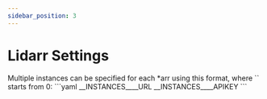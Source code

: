 ```yaml
---
sidebar_position: 3
---
```



# Lidarr Settings

<Note>
  Multiple instances can be specified for each *arr using this format, where `<NUMBER>` starts from 0:
```yaml
<ARR>__INSTANCES__<NUMBER>__URL
<ARR>__INSTANCES__<NUMBER>__APIKEY
```
</Note>

<LidarrSettings/> 